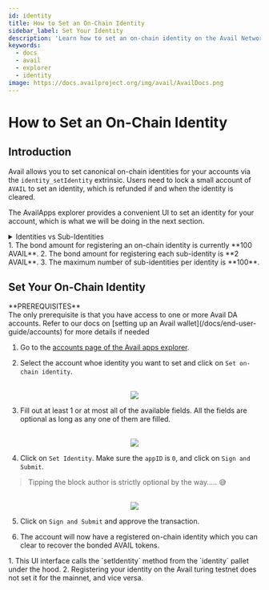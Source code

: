 ```yaml
---
id: identity
title: How to Set an On-Chain Identity
sidebar_label: Set Your Identity
description: 'Learn how to set an on-chain identity on the Avail Network.'
keywords:
  - docs
  - avail
  - explorer
  - identity
image: https://docs.availproject.org/img/avail/AvailDocs.png
---
```




# How to Set an On-Chain Identity

## Introduction

Avail allows you to set canonical on-chain identities for your accounts via the `identity_setIdentity` extrinsic.
Users need to lock a small account of `AVAIL` to set an identity, which is refunded if and when the identity is cleared.

The AvailApps explorer provides a convenient UI to set an identity for your account, which is what we will be doing in the
next section.
<br/>
<details className="border p-3 rounded-md bg-[#EFF6FF] border-[#] hover:!bg-[#EFF6FF]">
<summary>Identities vs Sub-Identities</summary>

dfdfdffddf
</details>
<Callout type="info">
1. The bond amount for registering an on-chain identity is currently **100 AVAIL**.
2. The bond amount for registering each sub-identity is **2 AVAIL**.
3. The maximum number of sub-identities per identity is **100**.
</Callout>


## Set Your On-Chain Identity

<Callout type="info">  
**PREREQUISITES** <br/>
The only prerequisite is that you have access to one or more Avail DA accounts.
Refer to our docs on [setting up an Avail wallet](/docs/end-user-guide/accounts) for more details if needed
</Callout>

1. Go to the [accounts page of the Avail apps explorer](https://explorer.availproject.org/#/accounts).

2. Select the account whoe identity you want to set and click on `Set on-chain identity`. 

<br/>
<div align="center">
<img src="/img/set-identity/set-identity-1.png" align="center" /> 
</div>

3. Fill out at least 1 or at most all of the available fields.
All the fields are optional as long as any one of them are filled.

<br/>
<div align="center">
<img src="/img/set-identity/set-identity-2.png" align="center" /> 
</div>

4. Click on `Set Identity`. Make sure the `appID` is `0`, and click on `Sign and Submit`.
> Tipping the block author is strictly optional by the way..... 😅

<br/>
<div align="center">
<img src="/img/set-identity/set-identity-3.png" align="center" /> 
</div>

5. Click on `Sign and Submit` and approve the transaction.

6. The account will now have a registered on-chain identity which you can clear to recover the bonded AVAIL tokens.

<Callout type="info">
1. This UI interface calls the `setIdentity` method from the `identity` pallet under the hood.
2. Registering your identity on the Avail turing testnet does not set it for the mainnet, and vice versa.
</Callout>






